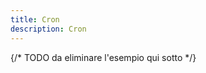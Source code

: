 ```yaml
---
title: Cron
description: Cron
---
```


{/* TODO da eliminare l'esempio qui sotto */}
<Endpoint
   method="GET"
   path="cron/garbage-collector"
   reqType="-"
   resType="SuccessResponse"
   contentType="application/json"
/>
<Endpoint
   method="GET"
   path="cron/keep-alive-neo4j"
   reqType="-"
   resType="SuccessResponse"
   contentType="application/json"
/>
<Endpoint
   method="GET"
   path="cron/meteor"
   reqType="-"
   resType="SuccessResponse"
   contentType="application/json"
/>
